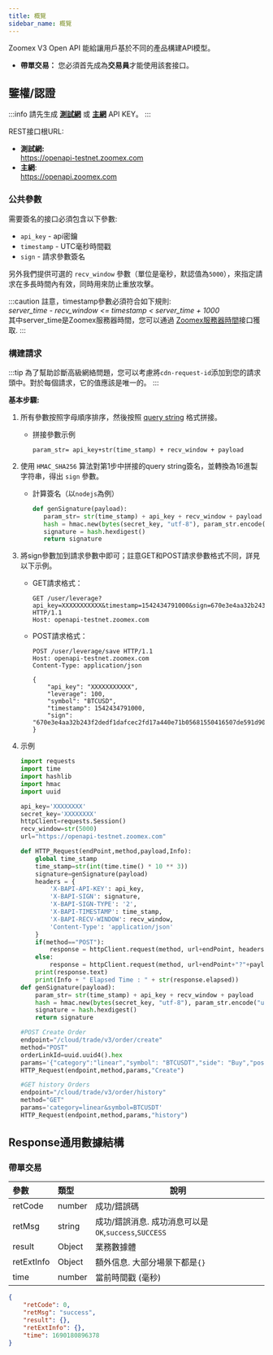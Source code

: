 ```yaml
---
title: 概覽
sidebar_name: 概覽
---
```


Zoomex V3 Open API 能給讓用戶基於不同的產品構建API模型。

<!--
- **衍生品 - 合約：** 您可以通過 `contract/v3` 接口交易_USDT永續_, _反向永續_。
-->
- **帶單交易：** 您必須首先成為**交易員**才能使用該套接口。


## 鑒權/認證

:::info
請先生成 <a href="https://testnet.zoomex.com/zh-TW/user-center/api-manage"><b>測試網</b></a> 或 <a href="https://www.zoomex.com/zh-TW/user-center/api-manage"><b>主網</b></a> API KEY。
:::

REST接口根URL:
- **測試網:**<br/>
https://openapi-testnet.zoomex.com
- **主網**:<br/>
https://openapi.zoomex.com

### 公共參數

需要簽名的接口必須包含以下參數:

* `api_key` - api密鑰
* `timestamp` - UTC毫秒時間戳
* `sign` - 請求參數簽名<br/>

另外我們提供可選的 `recv_window` 參數（單位是毫秒，默認值為`5000`），來指定請求在多長時間內有效，同時用來防止重放攻擊。

:::caution
註意，timestamp參數必須符合如下規則:<br/>
_server_time - recv_window <= timestamp < server_time + 1000_<br/>
其中server_time是Zoomex服務器時間，您可以通過 [Zoomex服務器時間](../v3/market/time#)接口獲取.
:::

### 構建請求

:::tip
為了幫助診斷高級網絡問題，您可以考慮將`cdn-request-id`添加到您的請求頭中。對於每個請求，它的值應該是唯一的。
:::


**基本步驟:**

1. 所有參數按照字母順序排序，然後按照 [query string](https://en.wikipedia.org/wiki/Query_string) 格式拼接。

   - 拼接參數示例

     ``` shell
     param_str= api_key+str(time_stamp) + recv_window + payload
     ```

2. 使用 `HMAC_SHA256` 算法對第1步中拼接的query string簽名，並轉換為16進製字符串，得出 `sign` 參數。

   - 計算簽名（以`nodejs`為例）

     ``` python
     def genSignature(payload):
        param_str= str(time_stamp) + api_key + recv_window + payload
        hash = hmac.new(bytes(secret_key, "utf-8"), param_str.encode("utf-8"),hashlib.sha256)
        signature = hash.hexdigest()
        return signature
     ```

3. 將sign參數加到請求參數中即可；註意GET和POST請求參數格式不同，詳見以下示例。

   - GET請求格式：

     ``` shell
     GET /user/leverage?api_key=XXXXXXXXXXX&timestamp=1542434791000&sign=670e3e4aa32b243f2dedf1dafcec2fd17a440e71b05681550416507de591d908 HTTP/1.1
     Host: openapi-testnet.zoomex.com
     ```

   - POST請求格式：

     ``` shell
     POST /user/leverage/save HTTP/1.1
     Host: openapi-testnet.zoomex.com
     Content-Type: application/json
     
     {
         "api_key": "XXXXXXXXXXX",
         "leverage": 100,
         "symbol": "BTCUSD",
         "timestamp": 1542434791000,
         "sign": "670e3e4aa32b243f2dedf1dafcec2fd17a440e71b05681550416507de591d908"
     }
     ```
4. 示例
    ```python
    import requests
    import time
    import hashlib
    import hmac
    import uuid

    api_key='XXXXXXXX'
    secret_key='XXXXXXXX'
    httpClient=requests.Session()
    recv_window=str(5000)
    url="https://openapi-testnet.zoomex.com"

    def HTTP_Request(endPoint,method,payload,Info):
        global time_stamp
        time_stamp=str(int(time.time() * 10 ** 3))
        signature=genSignature(payload)
        headers = {
            'X-BAPI-API-KEY': api_key,
            'X-BAPI-SIGN': signature,
            'X-BAPI-SIGN-TYPE': '2',
            'X-BAPI-TIMESTAMP': time_stamp,
            'X-BAPI-RECV-WINDOW': recv_window,
            'Content-Type': 'application/json'
        }
        if(method=="POST"):
            response = httpClient.request(method, url+endPoint, headers=headers, data=payload)
        else:
            response = httpClient.request(method, url+endPoint+"?"+payload, headers=headers)
        print(response.text)
        print(Info + " Elapsed Time : " + str(response.elapsed))
    def genSignature(payload):
        param_str= str(time_stamp) + api_key + recv_window + payload
        hash = hmac.new(bytes(secret_key, "utf-8"), param_str.encode("utf-8"),hashlib.sha256)
        signature = hash.hexdigest()
        return signature

    #POST Create Order
    endpoint="/cloud/trade/v3/order/create"
    method="POST"
    orderLinkId=uuid.uuid4().hex
    params='{"category":"linear","symbol": "BTCUSDT","side": "Buy","positionIdx": 0,"orderType": "Market","qty": "0.001","price": "","timeInForce": "GTC","orderLinkId": "' + orderLinkId + '"}'
    HTTP_Request(endpoint,method,params,"Create")

    #GET history Orders
    endpoint="/cloud/trade/v3/order/history"
    method="GET"
    params='category=linear&symbol=BTCUSDT'
    HTTP_Request(endpoint,method,params,"history")
    ```

## Response通用數據結構

### 帶單交易

| 參數 | 類型 | 說明|
|:----- |:-----|----- |
|retCode |number |成功/錯誤碼 |
|retMsg |string |成功/錯誤消息. 成功消息可以是`OK`,`success`,`SUCCESS`|
|result |Object |業務數據體|
|retExtInfo |Object |額外信息. 大部分場景下都是`{}`|
|time |number |當前時間戳 (毫秒)|

``` json
{
    "retCode": 0,
    "retMsg": "success",
    "result": {},
    "retExtInfo": {},
    "time": 1690180896378
}
```